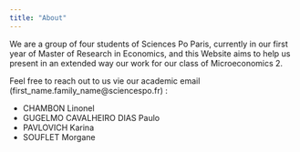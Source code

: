 ```yaml
---
title: "About"
---
```


We are a group of four students of Sciences Po Paris, currently in our first year of Master of Research in Economics, and this Website aims to help us present in an extended way our work for our class of Microeconomics 2.

Feel free to reach out to us vie our academic email (first_name.family_name@sciencespo.fr) : 

- CHAMBON Linonel
- GUGELMO CAVALHEIRO DIAS Paulo
- PAVLOVICH Karina
- SOUFLET Morgane
